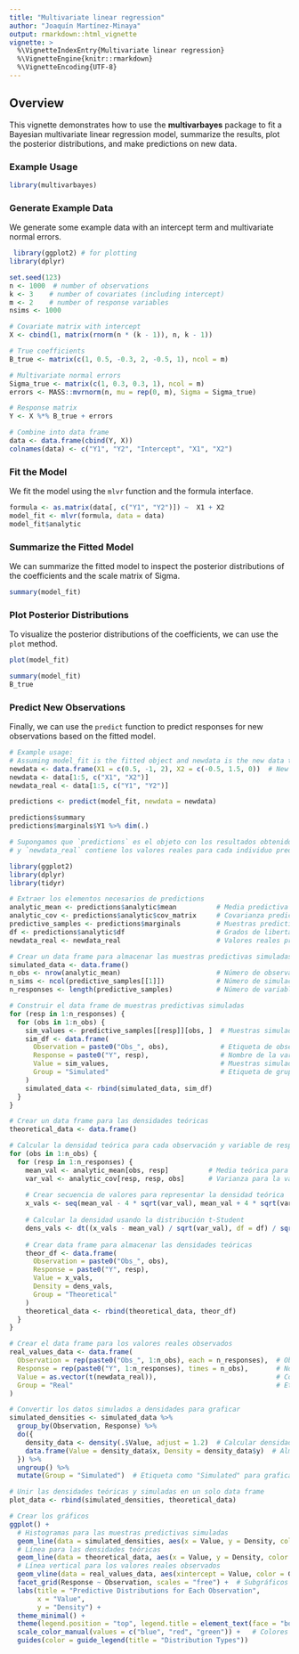 ---
title: "Multivariate linear regression"
author: "Joaquín Martínez-Minaya"
output: rmarkdown::html_vignette
vignette: >
  %\VignetteIndexEntry{Multivariate linear regression}
  %\VignetteEngine{knitr::rmarkdown}
  %\VignetteEncoding{UTF-8}
---

## Overview

This vignette demonstrates how to use the **multivarbayes** package to fit a Bayesian multivariate linear regression model, summarize the results, plot the posterior distributions, and make predictions on new data.

### Example Usage

```{r setup, include=FALSE}
library(multivarbayes)
```

### Generate Example Data

We generate some example data with an intercept term and multivariate normal errors.

```{r, warning=FALSE, message = FALSE}
 library(ggplot2) # for plotting
library(dplyr)

set.seed(123)
n <- 1000  # number of observations
k <- 3    # number of covariates (including intercept)
m <- 2    # number of response variables
nsims <- 1000

# Covariate matrix with intercept
X <- cbind(1, matrix(rnorm(n * (k - 1)), n, k - 1))  

# True coefficients
B_true <- matrix(c(1, 0.5, -0.3, 2, -0.5, 1), ncol = m)

# Multivariate normal errors
Sigma_true <- matrix(c(1, 0.3, 0.3, 1), ncol = m)
errors <- MASS::mvrnorm(n, mu = rep(0, m), Sigma = Sigma_true)

# Response matrix
Y <- X %*% B_true + errors  

# Combine into data frame
data <- data.frame(cbind(Y, X))
colnames(data) <- c("Y1", "Y2", "Intercept", "X1", "X2")
```

### Fit the Model

We fit the model using the `mlvr` function and the formula interface.

```{r}
formula <- as.matrix(data[, c("Y1", "Y2")]) ~  X1 + X2
model_fit <- mlvr(formula, data = data)
model_fit$analytic
```

### Summarize the Fitted Model

We can summarize the fitted model to inspect the posterior distributions of the coefficients and the scale matrix of Sigma.

```{r}
summary(model_fit)
```

### Plot Posterior Distributions

To visualize the posterior distributions of the coefficients, we can use the `plot` method.

```{r}
plot(model_fit)

```


```{r}
summary(model_fit)
B_true
```


### Predict New Observations

Finally, we can use the `predict` function to predict responses for new observations based on the fitted model.

```{r}

# Example usage:
# Assuming model_fit is the fitted object and newdata is the new data to predict on
newdata <- data.frame(X1 = c(0.5, -1, 2), X2 = c(-0.5, 1.5, 0))  # New covariate values
newdata <- data[1:5, c("X1", "X2")]
newdata_real <- data[1:5, c("Y1", "Y2")]

predictions <- predict(model_fit, newdata = newdata)

predictions$summary
predictions$marginals$Y1 %>% dim(.)
```





```{r}
# Supongamos que `predictions` es el objeto con los resultados obtenidos de la función `predict.mlvr`
# y `newdata_real` contiene los valores reales para cada individuo predicho.

library(ggplot2)
library(dplyr)
library(tidyr)

# Extraer los elementos necesarios de predictions
analytic_mean <- predictions$analytic$mean          # Media predictiva teórica
analytic_cov <- predictions$analytic$cov_matrix     # Covarianza predictiva teórica
predictive_samples <- predictions$marginals         # Muestras predictivas simuladas
df <- predictions$analytic$df                       # Grados de libertad para la t-Student
newdata_real <- newdata_real                        # Valores reales proporcionados

# Crear un data frame para almacenar las muestras predictivas simuladas
simulated_data <- data.frame()
n_obs <- nrow(analytic_mean)                        # Número de observaciones en newdata
n_sims <- ncol(predictive_samples[[1]])             # Número de simulaciones (suponemos que todas las respuestas tienen el mismo número de simulaciones)
n_responses <- length(predictive_samples)           # Número de variables de respuesta

# Construir el data frame de muestras predictivas simuladas
for (resp in 1:n_responses) {
  for (obs in 1:n_obs) {
    sim_values <- predictive_samples[[resp]][obs, ]  # Muestras simuladas para la variable de respuesta y observación
    sim_df <- data.frame(
      Observation = paste0("Obs_", obs),             # Etiqueta de observación
      Response = paste0("Y", resp),                  # Nombre de la variable de respuesta
      Value = sim_values,                            # Muestras simuladas
      Group = "Simulated"                            # Etiqueta de grupo
    )
    simulated_data <- rbind(simulated_data, sim_df)
  }
}

# Crear un data frame para las densidades teóricas
theoretical_data <- data.frame()

# Calcular la densidad teórica para cada observación y variable de respuesta
for (obs in 1:n_obs) {
  for (resp in 1:n_responses) {
    mean_val <- analytic_mean[obs, resp]          # Media teórica para la variable de respuesta
    var_val <- analytic_cov[resp, resp, obs]      # Varianza para la variable de respuesta
    
    # Crear secuencia de valores para representar la densidad teórica
    x_vals <- seq(mean_val - 4 * sqrt(var_val), mean_val + 4 * sqrt(var_val), length.out = 500)
    
    # Calcular la densidad usando la distribución t-Student
    dens_vals <- dt((x_vals - mean_val) / sqrt(var_val), df = df) / sqrt(var_val)
    
    # Crear data frame para almacenar las densidades teóricas
    theor_df <- data.frame(
      Observation = paste0("Obs_", obs),
      Response = paste0("Y", resp),
      Value = x_vals,
      Density = dens_vals,
      Group = "Theoretical"
    )
    theoretical_data <- rbind(theoretical_data, theor_df)
  }
}

# Crear el data frame para los valores reales observados
real_values_data <- data.frame(
  Observation = rep(paste0("Obs_", 1:n_obs), each = n_responses),  # Observaciones etiquetadas
  Response = rep(paste0("Y", 1:n_responses), times = n_obs),       # Nombre de la variable de respuesta
  Value = as.vector(t(newdata_real)),                              # Convertir los valores reales a un vector
  Group = "Real"                                                   # Etiqueta de grupo para "Real"
)

# Convertir los datos simulados a densidades para graficar
simulated_densities <- simulated_data %>%
  group_by(Observation, Response) %>%
  do({
    density_data <- density(.$Value, adjust = 1.2)  # Calcular densidad para las muestras simuladas
    data.frame(Value = density_data$x, Density = density_data$y)  # Almacenar valores de densidad
  }) %>%
  ungroup() %>%
  mutate(Group = "Simulated")  # Etiqueta como "Simulated" para graficar

# Unir las densidades teóricas y simuladas en un solo data frame
plot_data <- rbind(simulated_densities, theoretical_data)

# Crear los gráficos
ggplot() +
  # Histogramas para las muestras predictivas simuladas
  geom_line(data = simulated_densities, aes(x = Value, y = Density, color = Group), size = 1.2) +
  # Línea para las densidades teóricas
  geom_line(data = theoretical_data, aes(x = Value, y = Density, color = Group), linetype = "dashed", size = 1.2) +
  # Línea vertical para los valores reales observados
  geom_vline(data = real_values_data, aes(xintercept = Value, color = Group), linetype = "dotted", size = 1.2) +
  facet_grid(Response ~ Observation, scales = "free") +  # Subgráficos por respuesta y observación
  labs(title = "Predictive Distributions for Each Observation",
       x = "Value",
       y = "Density") +
  theme_minimal() +
  theme(legend.position = "top", legend.title = element_text(face = "bold")) +
  scale_color_manual(values = c("blue", "red", "green")) +   # Colores para las distribuciones y valores reales
  guides(color = guide_legend(title = "Distribution Types"))


```


